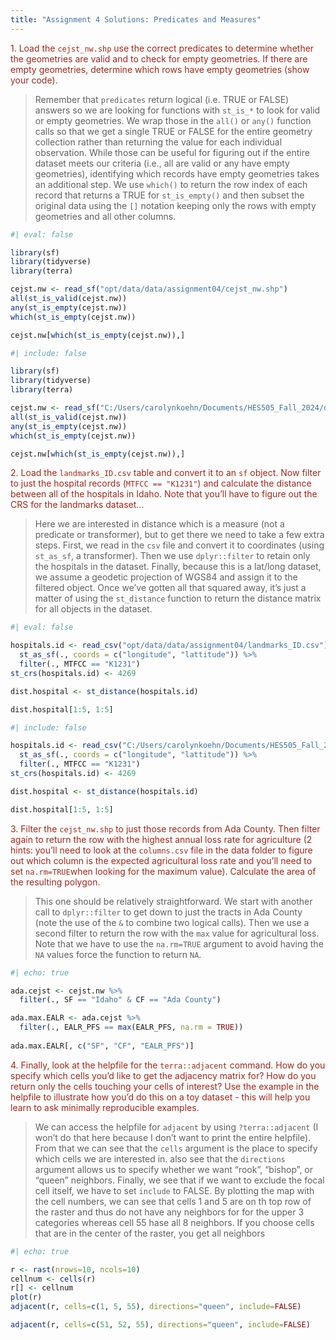 ```yaml
---
title: "Assignment 4 Solutions: Predicates and Measures"
---
```


<span style="color:#9F281A;">1. Load the `cejst_nw.shp` use the correct predicates to determine whether the geometries are valid and to check for empty geometries. If there are empty geometries, determine which rows have empty geometries (show your code). </span>

> Remember that `predicates` return logical (i.e. TRUE or FALSE) answers so we are looking for functions with `st_is_*` to look for valid or empty geometries.  We wrap those in the `all()` or `any()` function calls so that we get a single TRUE or FALSE for the entire geometry collection rather than returning the value for each individual observation. While those can be useful for figuring out if the entire dataset meets our criteria (i.e., all are valid or any have empty geometries), identifying which records have empty geometries takes an additional step. We use `which()` to return the row index of each record that returns a TRUE for `st_is_empty()` and then subset the original data using the `[]` notation keeping only the rows with empty geometries and all other columns.

```r
#| eval: false

library(sf)
library(tidyverse)
library(terra)

cejst.nw <- read_sf("opt/data/data/assignment04/cejst_nw.shp")
all(st_is_valid(cejst.nw))
any(st_is_empty(cejst.nw))
which(st_is_empty(cejst.nw))

cejst.nw[which(st_is_empty(cejst.nw)),]

```
```r
#| include: false

library(sf)
library(tidyverse)
library(terra)

cejst.nw <- read_sf("C:/Users/carolynkoehn/Documents/HES505_Fall_2024/data/2023/assignment04/cejst_nw.shp")
all(st_is_valid(cejst.nw))
any(st_is_empty(cejst.nw))
which(st_is_empty(cejst.nw))

cejst.nw[which(st_is_empty(cejst.nw)),]

```

<span style="color:#9F281A;"> 2. Load the `landmarks_ID.csv` table and convert it to an `sf` object. Now filter to just the hospital records (`MTFCC == "K1231"`) and calculate the distance between all of the hospitals in Idaho. Note that you'll have to figure out the CRS for the landmarks dataset... </span>

> Here we are interested in distance which is a measure (not a predicate or transformer), but to get there we need to take a few extra steps. First, we read in the `csv` file and convert it to coordinates (using `st_as_sf`, a transformer). Then we use `dplyr::filter` to retain only the hospitals in the dataset. Finally, because this is a lat/long dataset, we assume a geodetic projection of WGS84 and assign it to the filtered object. Once we've gotten all that squared away, it's just a matter of using the `st_distance` function to return the distance matrix for all objects in the dataset.

```r
#| eval: false

hospitals.id <- read_csv("opt/data/data/assignment04/landmarks_ID.csv") %>% 
  st_as_sf(., coords = c("longitude", "lattitude")) %>% 
  filter(., MTFCC == "K1231")
st_crs(hospitals.id) <- 4269

dist.hospital <- st_distance(hospitals.id)

dist.hospital[1:5, 1:5]
```
```r
#| include: false

hospitals.id <- read_csv("C:/Users/carolynkoehn/Documents/HES505_Fall_2024/data/2023/assignment04/landmarks_ID.csv") %>% 
  st_as_sf(., coords = c("longitude", "lattitude")) %>% 
  filter(., MTFCC == "K1231")
st_crs(hospitals.id) <- 4269

dist.hospital <- st_distance(hospitals.id)

dist.hospital[1:5, 1:5]
```


<span style="color:#9F281A;"> 3. Filter the `cejst_nw.shp` to just those records from Ada County. Then filter again to return the row with the highest annual loss rate for agriculture (2 hints: you'll need to look at the `columns.csv` file in the data folder to figure out which column is the expected agricultural loss rate and you'll need to set `na.rm=TRUE`when looking for the maximum value). Calculate the area of the resulting polygon.</span>

>This one should be relatively straightforward. We start with another call to `dplyr::filter` to get down to just the tracts in Ada County (note the use of the `&` to combine two logical calls). Then we use a second filter to return the row with the `max` value for agricultural loss. Note that we have to use the `na.rm=TRUE` argument to avoid having the `NA` values force the function to return `NA`. 

```r
#| echo: true

ada.cejst <- cejst.nw %>% 
  filter(., SF == "Idaho" & CF == "Ada County") 

ada.max.EALR <- ada.cejst %>%  
  filter(., EALR_PFS == max(EALR_PFS, na.rm = TRUE))
  
ada.max.EALR[, c("SF", "CF", "EALR_PFS")]
```

<span style="color:#9F281A;"> 4. Finally, look at the helpfile for the `terra::adjacent` command. How do you specify which cells you'd like to get the adjacency matrix for? How do you return only the cells touching your cells of interest? Use the example in the helpfile to illustrate how you'd do this on a toy dataset - this will help you learn to ask minimally reproducible examples.</span>

> We can access the helpfile for `adjacent` by using `?terra::adjacent` (I won't do that here because I don't want to print the entire helpfile). From that we can see that the `cells` argument is the place to specify which cells we are interested in. also see that the `directions` argument allows us to specify whether we want "rook", "bishop", or "queen" neighbors. Finally, we see that if we want to exclude the focal cell itself, we have to set `include` to FALSE. By plotting the map with the cell numbers, we can see that cells 1 and 5 are on th top row of the raster and thus do not have any neighbors for for the upper 3 categories whereas cell 55 hase all 8 neighbors. If you choose cells that are in the center of the raster, you get all neighbors

```r
#| echo: true

r <- rast(nrows=10, ncols=10)
cellnum <- cells(r)
r[] <- cellnum
plot(r)
adjacent(r, cells=c(1, 5, 55), directions="queen", include=FALSE)

adjacent(r, cells=c(51, 52, 55), directions="queen", include=FALSE)
```

